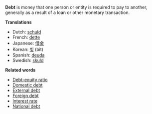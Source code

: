 '''Debt''' is money that one person or entity is required to pay to another, generally as a result of a loan or other monetary transaction. 


'''Translations'''

* Dutch: [[schuld]]
* French: [[dette]]
* Japanese: [[借金]]
* Korean: [[빚]] (bit)
* Spanish: [[deuda]]
* Swedish: [[skuld]]
 

'''Related words'''

* [[Debt-equity ratio]]
* [[Domestic debt]]
* [[External debt]]
* [[Foreign debt]]
* [[Interest rate]]
* [[National debt]]